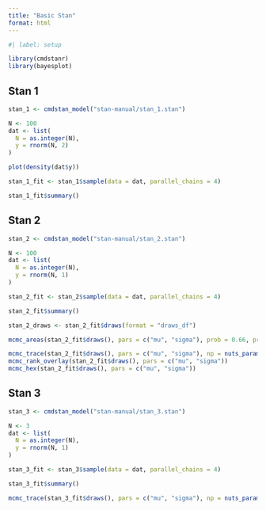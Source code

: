 ```yaml
---
title: "Basic Stan"
format: html
---
```


```r
#| label: setup

library(cmdstanr)
library(bayesplot)
```

## Stan 1

```r
stan_1 <- cmdstan_model("stan-manual/stan_1.stan")
```

```r
N <- 100
dat <- list(
  N = as.integer(N),
  y = rnorm(N, 2)
)

plot(density(dat$y))
```


```r
stan_1_fit <- stan_1$sample(data = dat, parallel_chains = 4)
```

```r
stan_1_fit$summary()
```

## Stan 2

```r
stan_2 <- cmdstan_model("stan-manual/stan_2.stan")
```

```r
N <- 100
dat <- list(
  N = as.integer(N),
  y = rnorm(N, 1)
)
```

```r
stan_2_fit <- stan_2$sample(data = dat, parallel_chains = 4)
```

```r
stan_2_fit$summary()
```

```r
stan_2_draws <- stan_2_fit$draws(format = "draws_df")
```

```r
mcmc_areas(stan_2_fit$draws(), pars = c("mu", "sigma"), prob = 0.66, prob_outer = 0.95, point_est = "median")
```

```r
mcmc_trace(stan_2_fit$draws(), pars = c("mu", "sigma"), np = nuts_params(stan_2_fit))
mcmc_rank_overlay(stan_2_fit$draws(), pars = c("mu", "sigma"))
mcmc_hex(stan_2_fit$draws(), pars = c("mu", "sigma"))
```

## Stan 3

```r
stan_3 <- cmdstan_model("stan-manual/stan_3.stan")
```

```r
N <- 3
dat <- list(
  N = as.integer(N),
  y = rnorm(N, 1)
)
```

```r
stan_3_fit <- stan_3$sample(data = dat, parallel_chains = 4)
```

```r
stan_3_fit$summary()
```

```r
mcmc_trace(stan_3_fit$draws(), pars = c("mu", "sigma"), np = nuts_params(stan_3_fit))
```

